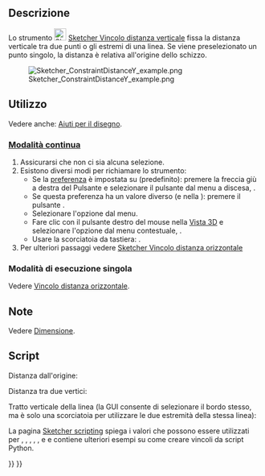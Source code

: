 <languages/>

{{Docnav/it
|[[Sketcher_ConstrainDistanceX/it|Distanza orizzontale]]
|[[Sketcher_ConstrainDistance/it|Distanza]]
|[[Sketcher_Workbench/it|Sketcher]]
|IconL=Sketcher_ConstrainDistanceX.svg‎
|IconR=Sketcher_ConstrainDistance.svg
|IconC=Workbench_Sketcher.svg
}}

{{GuiCommand/it
|Name=Sketcher ConstrainDistanceY
|Name/it=Sketcher Vincolo distanza verticale
|MenuLocation=Schizzo → Vincoli Sketcher → Vincolo distanza verticale
|Workbenches=[[Sketcher_Workbench/it|Sketcher]]
|Shortcut={{KEY|I}}
|SeeAlso=[[Sketcher_ConstrainDistanceX/it|Sketcher Vincolo distanza orizzontale]], [[Sketcher_ConstrainDistance/it|Sketcher Vincolo distanza]]
}}

<span id="Description"></span>
==Descrizione==

Lo strumento [[Image:Sketcher_ConstrainDistanceY.svg|24px]] [[Sketcher_ConstrainDistanceY/it|Sketcher Vincolo distanza verticale]] 
fissa la distanza verticale tra due punti o gli estremi di una linea. Se viene preselezionato un punto singolo, la distanza è relativa all'origine dello schizzo.

[[File:Sketcher ConstraintDistanceY example.png]]

<span id="Usage"></span>
==Utilizzo==

Vedere anche: [[Sketcher_Workbench/it#Drawing_aids|Aiuti per il disegno]].

<span id="Continue_mode"></span>
===[[Sketcher_Workbench/it#Continue_modes|Modalità continua]]===

# Assicurarsi che non ci sia alcuna selezione.
# Esistono diversi modi per richiamare lo strumento:
#* Se la [[Sketcher_Preferences/it#General|preferenza]] {{MenuCommand|Vincoli dimensionali}}  è impostata su {{Value|Strumento singolo}} (predefinito): premere la freccia giù a destra del Pulsante {{Button|[[Image:Sketcher_Dimension.svg||x16px]][[Image:Toolbar_flyout_arrow.svg|x16px]]}} e selezionare il pulsante {{MenuCommand|[[Image:Sketcher_ConstrainDistanceY.svg|16px]] Vincolo distanza verticale}} dal menu a discesa, {{Version/it|1.0}}.
#* Se questa preferenza ha un valore diverso (e nella {{VersionMinus/it|0.21}}): premere il pulsante {{Button|[[Image:Sketcher_ConstrainDistanceY.svg|16px]] [[Sketcher_ConstrainDistanceY/it|Vincolo distanza verticale]]}}.
#* Selezionare l'opzione {{MenuCommand|Schizzo → Vincoli Sketcher → [[Image:Sketcher_ConstrainDistanceY.svg|16px]] Vincolo distanza verticale}} dal menu.
#* Fare clic con il pulsante destro del mouse nella [[3D_view/it|Vista 3D]] e selezionare l'opzione {{MenuCommand|Dimensione → [[Image:Sketcher_ConstrainDistanceY.svg|16px]] Vincolo distanza verticale}} dal menu contestuale, {{Version/it|1.0}}.
#* Usare la scorciatoia da tastiera: {{KEY|I}}.
# Per ulteriori passaggi vedere [[Sketcher_ConstrainDistanceX/it#Continue_mode|Sketcher Vincolo distanza orizzontale]]

<span id="Run-once_mode"></span>
===Modalità di esecuzione singola===

Vedere [[Sketcher_ConstrainDistanceX/it#Modalità_di_esecuzione_singola|Vincolo distanza orizzontale]].

<span id="Notes"></span>
==Note==

Vedere [[Sketcher_Dimension/it#Notes|Dimensione]].

<span id="Scripting"></span>
==Script==

Distanza dall'origine:

{{Code|code=Sketch.addConstraint(Sketcher.Constraint('DistanceY', Edge, PointOfEdge, -1, 1, App.Units.Quantity('123.0 mm')))}}

Distanza tra due vertici:

{{Code|code=Sketch.addConstraint(Sketcher.Constraint('DistanceY', Edge1, PointOfEdge1, Edge2, PointOfEdge2, App.Units.Quantity('123.0 mm')))}}

Tratto verticale della linea (la GUI consente di selezionare il bordo stesso, ma è solo una scorciatoia per utilizzare le due estremità della stessa linea):

{{Code|code=Sketch.addConstraint(Sketcher.Constraint('DistanceY', Line, 1, Line, 2, App.Units.Quantity('123.0 mm')))}}

La pagina [[Sketcher_scripting/it|Sketcher scripting]] spiega i valori che possono essere utilizzati per {{incode|Edge}}, {{incode|Edge1}}, {{incode|Edge2}}, {{incode|PointOfEdge}}, {{incode| PuntoOfEdge1}}, {{incode| PointOfEdge2}} e {{incode|Line}} e contiene ulteriori esempi su come creare vincoli da script Python.


{{Docnav/it
|[[Sketcher_ConstrainDistanceX/it|Distanza orizzontale]]
|[[Sketcher_ConstrainDistance/it|Distanza]]
|[[Sketcher_Workbench/it|Sketcher]]
|IconL=Sketcher_ConstrainDistanceX.svg‎
|IconR=Sketcher_ConstrainDistance.svg
|IconC=Workbench_Sketcher.svg
}}

{{Sketcher_Tools_navi{{#translation:}}}}
{{Userdocnavi{{#translation:}}}}